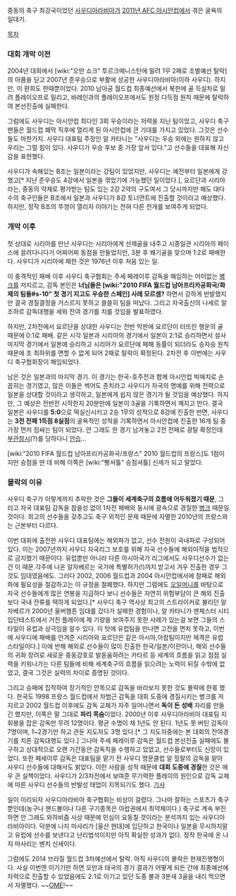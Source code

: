 중동의 축구 최강국이었던 [[사우디아라비아]]가 [[2011년 AFC 아시안컵]]에서 겪은 굴욕의 일대기. 

[[목차]]
=== 대회 개막 이전 ===
2004년 대회에서 [wiki:"오만 쇼크" 투르크메니스탄에 밀려 1무 2패로 조별예선 탈락]의 아픔을 딛고 2007년 준우승으로 부활에 성공한 사우디아라비아(이하 사우디). 하지만, 이 환희도 한때뿐이었다. 2010 남아공 월드컵 최종예선에서 북한에 골 득실차로 밀려 플레이오프로 밀리고, 바레인과의 플레이오프에서도 원정 다득점 원칙 때문에 탈락하여 본선진출에 실패한다. 

그럼에도 사우디는 아시안컵 최다인 3회 우승이라는 저력을 지닌 팀이었고, 사우디 축구팬들은 월드컵 폐막 직후에 열리게 된 아시안컵에 큰 기대를 가지고 있었다. 그것은 선수들도 마찬가지. 사우디 대표팀 주장인 알 카타니는 "사우디는 우승 외에는 원하지 않고 우리는 그럴 힘이 있다. 사우디가 우승 후보 중 가장 앞서 있다."고 선수들을 대표해 자신감을 표현했다.

사우디가 속해있는 B조는 일본이라는 강팀이 있었지만, 사우디는 예전부터 일본에게 강했고[* 지난 준우승도 4강에서 일본을 꺾었기에 가능했던 일이었다.], 요르단과 시리아라는, 중동의 약체로 평가받는 팀도 있는 2강 2약의 구도여서 그 당시까지만 해도 대다수의 축구인들은 B조에서 일본과 사우디가 8강 토너먼트에 진출할 것이라고 예상했다. 하지만, 정작 B조의 뚜껑이 열리자 이야기는 전혀 다른 전개를 보여주게 되었다.
=== 개막 이후 ===
첫 상대로 시리아를 만난 사우디는 시리아에게 선제골을 내주고 시종일관 시리아의 페이스에 끌려다니다가 어찌어찌 동점을 만들었지만, 3분 후 쐐기골을 맞으며 1:2로 패배한다. 사우디가 시리아에 패한 것은 1976년 이후 처음 있는 일. 

이 충격적인 패배 이후 사우디 축구협회는 주세 페레이루 감독을 해임하는 어이없는 [[병크]]를 저지르고, 감독 본인은 '''너님들은 [wiki:"2010 FIFA 월드컵 남아프리카공화국/화제의 팀들#s-10" 첫 경기 지고도 우승한 스페인] 사례 모르셈?''' 하면서 강하게 반발했지만 결국 경질결정을 거스르지 못하고 쓸쓸히 팀을 떠났다. 그리고 자국출신의 나세르 알 조하르 감독대행을 세워 잔여 경기를 치를 것임을 발표하였다. 

하지만, 2차전에서 요르단을 상대한 사우디는 전반 막판에 요르단이 터뜨린 행운의 골 때문에 0:1로 패배. 같은 시각 일본과 시리아의 경기에서 일본이 2:1로 승리하면서 설사 마지막 경기에서 일본에 승리하고 시리아가 요르단에 패해 동률이 되더라도  승자승 원칙 때문에 조 최하위를 면할 수 없게 되어 2패로 탈락이 확정된다. 2차전 후 이번에는 사우디 축구협회장이 해임되었다.

남은 것은 일본과의 마지막 경기. 이 경기는 한국-호주전과 함께 아시안컵 빅매치로 손꼽히는 경기였고, 많은 이들은 썩어도 준치라고 사우디가 자국의 명예를 위해 전력으로 일본을 상대할 것이라고 생각하고, 일본에게 쉽지 않은 경기가 될 것임을 예상했다. 하지만, 그 예상은 전반전 시작한지 20분만에 일본이 3골을 기록하면서 깨지고 만다. 결국 일본은 사우디를 '''5:0'''으로 떡실신시키고 2승 1무의 성적으로 8강에 진출한 반면, 사우디는 '''3전 전패 1득점 8실점'''의 굴욕적인 성적을 기록하면서 아시안컵에 진출한 16개 팀 중 가장 먼저 짐싸는 팀이 되었다. 안 그래도 한 경기 남겨놓고 2전 전패로 광탈 확정인데 [[부관참시]](?)를 당하다니 [[안습]]...

[wiki:"2010 FIFA 월드컵 남아프리카공화국/프랑스" 2010 월드컵의 프랑스]도 1점이지만 승점을 딴 데 비해 이쪽은 [wiki:"빵셔틀" 승점셔틀] 신세가 되고 말았다.

=== 몰락의 이유 ===
사우디 축구가 이렇게까지 추락한 것은 '''그들이 세계축구의 흐름에 어두워졌기 때문''', 그리고 자국 대표팀 감독을 참을성 없이 1차전 패배와 동시에 광속으로 경질한 [[병크]] 때문일 것이다. 최고의 선수들을 갖추고도 축구 외적인 문제 때문에 자멸한 2010년의 프랑스와는 근본부터 다르다. 

이번 대회에 출전한 사우디 대표팀에는 해외파가 없고, 선수 전원이 국내파로 구성되어 있다. 이는  2007년까지 사우디 자국리그 보호를 위해 자국 선수들에 해외이적을 법적으로 금지했기 때문이다. 유럽뿐만 아니라 다른 아시아국가 리그에서도 사우디선수가 없는건 이 때문.각주에 나온 알자베르는 국가에 특별허가(!)까지 받고서 겨우 진출한 경우 그것도 임대였음에도. 그러다 2002, 2006 월드컵과 2004 아시안컵에서에 참패로 해외파에 필요성을 절감하고는 이 규정을 철폐했다. 하지만 그럼에도 [[오일머니]]를 바탕으로 자국 선수들에게 많은 연봉을 지급하다 보니 선수들은 자연히 위험부담이 큰 해외 진출보다 국내 잔류를 택하게 되었다.[* 사우디 축구 역사상 최고의 스트라이커로 불리던 알 자베르가 2000년 울버햄튼 임대를 갔다가 실패한 경험이나, 알 카타니가 맨체스터 시티 입단테스트에서 거친 플레이에 제 기량을 보여주지 못한 사례가 있는걸 보면 그들의 스타일이 유럽과 상극임을 알수 있다. 이 탓에 유럽팀을 만나면 고전을 면치 못하고, 이번에 사우디에 패배를 안겨준 시리아와 요르단은 같은 아시아,아랍팀이지만 체격은 유럽 스타일이다.] 이에 반해 해외로 선수들이 많이 진출한 한국/일본/이란이나, 해외 선수들의 귀화 장려로 새로운 중동강호로 발돋움하려는 카타르 등 세계의 흐름을 읽고 점점 실력을 키워나가는 다른 팀들에 비해 세계축구의 흐름을 읽으려는 노력이 뒤질 수밖에 없었고, 결국 그것은 실력의 차이로 증명된 것이다. 

그리고 승패에 집착하여 장기적인 안목으로 감독을 바라보지 못한 것도 몰락에 한몫 했다. 한국도 1998 프랑스 월드컵에서 차범근 감독을 대회 도중에 경질시키는 병크를 저지르고 2002 월드컵 이후에도 감독 교체가 자주 일어나면서 '''독이 든 성배''' 자리를 만들긴 했지만, 이쪽은 말 그대로 '''파리 목숨'''이었다. 2000년 이후 사우디아라비아 대표팀 지휘봉을 잡은 감독만 무려 12명이다. 평균 수명이 채 1년도 안 된다. 1년도 못 버틴 감독이 7명이며, 1~2경기만 하고 관둔 지도자도 3명 있다.[* 그 지도자중에는 본 대회의 잔여경기를 치른 감독대행도 있다.] 그나마 주세 페레이루 감독은 월드컵 본선진출 실패에도 불구하고 상대적으로 오랜 기간동안 감독직을 수행하고 있었고, 선수들로부터도 신망이 있었다. 또한 페세이루 감독은 대표팀을 맡기 전 사우디 명문클럽 알 힐랄의 감독을 맡아 사우디 선수들에 대해서도 밝았다. 이런 사람을 성적 때문에 '''대회 도중에 경질'''한 것은 매우 큰 실책이었다. 사우디가 2/3차전에서 보여준 무기력한 플레이의 원인으로 감독 교체에 따른 사우디 선수들의 반발성 태업이 지목되기도 했다. [http://sports.media.daum.net/ac2011/news/view.html?cateid=1172&newsid=20110118094818435&p=dailian 기사]

일이 이리되자 사우디아라비아 축구협회는 비상이 걸렸다. 그나마 잘하는 스포츠가 축구 뿐인데(농구나 핸드볼이나 다른 구기종목은 아랍권에서 최약체이다.) 축구로 계속 부진하면 안 그래도 와하비즘 사상 때문에 민심이 요동칠 것이라는 분석까지 있는 사우디아라비아이다. 덕분에 나지 마사리가 [울산 현대]에 입단하고 한국이나 일본을 무시하지말고 유럽에 선수를 보낸다고 난리법석이지만 아직 확실한 성과가 없다. 정작 한국에 온 나지 마사리는 벤치 신세이다.

그럼에도 2014 브라질 월드컵 3차예선에서 탈락. 아직 사우디의 몰락은 현재진행형이다. 사실 이번엔 이기기만 하면 오만과 태국의 경기 결과가 어떻게 되든 간에 최종예선에 자력으로 진출할 수 있었음에도 2:1로 이기고 있던 도중 불과 3분새 3골을 내리 먹으면서 자멸했다. ~~[[OME]]!~~
